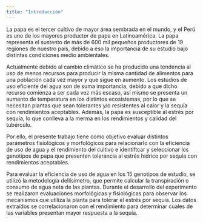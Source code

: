 ```yaml
---
title: "Introducción"
---
```


La papa es el tercer cultivo de mayor área sembrada en el mundo, y el Perú es uno de los mayores productor de papa en Latinoamérica. La papa representa el sustento de más de 600 mil pequeños productores de 19 regiones de nuestro país, debido a eso la importancia de su estudio bajo distintas condiciones medio ambientales.

Actualmente debido al cambio climático se ha producido una tendencia al uso de menos recursos para producir la misma cantidad de alimentos para una población cada vez mayor y que sigue en aumento. Los estudios de uso eficiente del agua son de suma importancia, debido a que dicho recurso comienza a ser cada vez más escaso, así mismo se presenta un aumento de temperatura en los distintos ecosistemas, por lo que se necesitan plantas que sean tolerantes y/o resistentes al calor y la sequía con rendimientos aceptables. Además, la papa es susceptible
al estrés por sequía, lo que conlleva a la merma en los rendimientos y calidad del tubérculo.

Por ello, el presente trabajo tiene como objetivo evaluar distintos parámetros fisiológicos y morfológicos para relacionarlo con la eficiencia de uso de agua y el rendimiento del cultivo e identiftcar y seleccionar los genotipos de papa que presenten tolerancia al estrés hídrico por sequía con rendimientos aceptables.

Para evaluar la eficiencia de uso de agua en los 15 genotipos de estudio, se utilizó la metodología dellisímetro, que permite calcular la transpiración o consumo de agua neta de las plantas. Durante el desarrollo del experimento se realizaron evaluaciones morfológicas y fisiológicas para observar los mecanismos que utiliza la planta para tolerar el estrés por sequía. Los datos extraídos se correlacionaron con el rendimiento para determinar cuales de las variables presentan mayor respuesta a la sequía. 